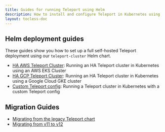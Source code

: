 ```yaml
---
title: Guides for running Teleport using Helm
description: How to install and configure Teleport in Kubernetes using Helm
layout: tocless-doc
---
```


## Helm deployment guides

These guides show you how to set up a full self-hosted Teleport deployment using
our `teleport-cluster` Helm chart.

- [HA AWS Teleport Cluster](./helm-deployments/aws.mdx): Running an HA Teleport cluster in Kubernetes using an AWS EKS Cluster
- [HA GCP Teleport Cluster](./helm-deployments/gcp.mdx): Running an HA Teleport cluster in Kubernetes using a Google Cloud GKE cluster
- [Custom Teleport config](./helm-deployments/custom.mdx): Running a Teleport cluster in Kubernetes with a custom Teleport config

## Migration Guides

- [Migrating from the legacy Teleport chart](./helm-deployments/migration.mdx)
- [Migrating from v11 to v12](./helm-deployments/migration-v12.mdx)

